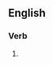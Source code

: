 ==English==

===Verb===
{{head|en|present participle}}

# {{present participle of|discommode|lang=en|nocat=1}}